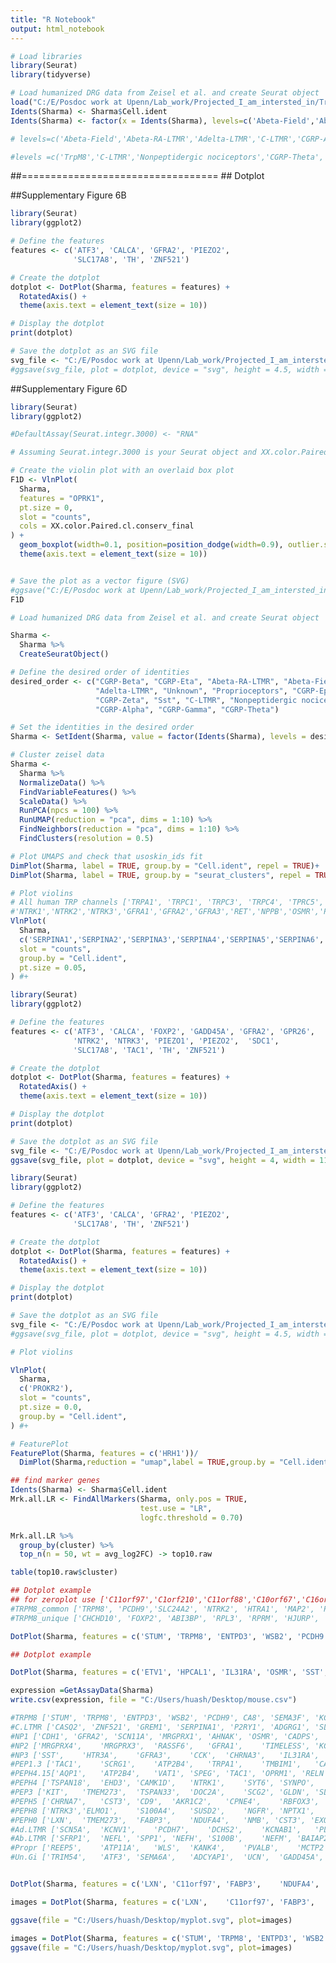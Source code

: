 ```yaml
---
title: "R Notebook"
output: html_notebook
---
```


```r
# Load libraries
library(Seurat)
library(tidyverse)
```

```r
# Load humanized DRG data from Zeisel et al. and create Seurat object
load("C:/E/Posdoc work at Upenn/Lab_work/Projected_I_am_intersted_in/Transcriptome of human DRG neurons/Single cell RNA seq_mouse_monkey_human/mouse_Sharma.RData")
Idents(Sharma) <- Sharma$Cell.ident
Idents(Sharma) <- factor(x = Idents(Sharma), levels=c('Abeta-Field','Abeta-RA-LTMR','Adelta-LTMR','C-LTMR','CGRP-Alpha','CGRP-Beta','CGRP-Epsilion','CGRP-Eta','CGRP-Gamma','CGRP-Theta','CGRP-Zeta','Nonpeptidergic nociceptors','Proprioceptors','Sst','TrpM8','Unknown'))

# levels=c('Abeta-Field','Abeta-RA-LTMR','Adelta-LTMR','C-LTMR','CGRP-Alpha','CGRP-Beta','CGRP-Epsilion','CGRP-Eta','CGRP-Gamma','CGRP-Theta','CGRP-Zeta','Nonpeptidergic nociceptors','Proprioceptors','Sst','TrpM8','Unknown')

#levels =c('TrpM8','C-LTMR','Nonpeptidergic nociceptors','CGRP-Theta','Sst','CGRP-Alpha','CGRP-Beta','CGRP-Gamma','CGRP-Epsilion','CGRP-Zeta','CGRP-Eta','Adelta-LTMR','Abeta-Field','Abeta-RA-LTMR','Proprioceptors','Unknown')

```


##==================================
## Dotplot 

##Supplementary Figure 6B
```r
library(Seurat)
library(ggplot2)

# Define the features
features <- c('ATF3', 'CALCA', 'GFRA2', 'PIEZO2', 
              'SLC17A8', 'TH', 'ZNF521')

# Create the dotplot
dotplot <- DotPlot(Sharma, features = features) + 
  RotatedAxis() + 
  theme(axis.text = element_text(size = 10))

# Display the dotplot
print(dotplot)

# Save the dotplot as an SVG file
svg_file <- "C:/E/Posdoc work at Upenn/Lab_work/Projected_I_am_intersted_in/Transcriptome of human DRG neurons/Manuscript and figs/Submmision/Nature neuroscience/Final/Revision/Resubmission/20240716_Final/new_plot/SF8B_new.svg"
#ggsave(svg_file, plot = dotplot, device = "svg", height = 4.5, width = 6)

```

##Supplementary Figure 6D
```r
library(Seurat)
library(ggplot2)

#DefaultAssay(Seurat.integr.3000) <- "RNA"

# Assuming Seurat.integr.3000 is your Seurat object and XX.color.Paired.cl.conserv_final is your color vector

# Create the violin plot with an overlaid box plot
F1D <- VlnPlot(
  Sharma,
  features = "OPRK1",
  pt.size = 0, 
  slot = "counts",
  cols = XX.color.Paired.cl.conserv_final
) + 
  geom_boxplot(width=0.1, position=position_dodge(width=0.9), outlier.shape = NA) + 
  theme(axis.text = element_text(size = 10))


# Save the plot as a vector figure (SVG)
#ggsave("C:/E/Posdoc work at Upenn/Lab_work/Projected_I_am_intersted_in/Transcriptome of human DRG neurons/Manuscript and figs/Submmision/Nature neuroscience/Final/Revision/Resubmission/20240716_Final/F1D.svg", plot = F1D, height = 4.8, width = 7)
F1D 
```
































```r
# Load humanized DRG data from Zeisel et al. and create Seurat object

Sharma <-
  Sharma %>%
  CreateSeuratObject()
```

```r

# Define the desired order of identities
desired_order <- c("CGRP-Beta", "CGRP-Eta", "Abeta-RA-LTMR", "Abeta-Field", "TrpM8",
                   "Adelta-LTMR", "Unknown", "Proprioceptors", "CGRP-Epsilon",
                   "CGRP-Zeta", "Sst", "C-LTMR", "Nonpeptidergic nociceptors",
                   "CGRP-Alpha", "CGRP-Gamma", "CGRP-Theta")

# Set the identities in the desired order
Sharma <- SetIdent(Sharma, value = factor(Idents(Sharma), levels = desired_order))
```

```r
# Cluster zeisel data
Sharma <-
  Sharma %>%
  NormalizeData() %>%
  FindVariableFeatures() %>%
  ScaleData() %>%
  RunPCA(npcs = 100) %>%
  RunUMAP(reduction = "pca", dims = 1:10) %>%
  FindNeighbors(reduction = "pca", dims = 1:10) %>%
  FindClusters(resolution = 0.5)

```


```r
# Plot UMAPS and check that usoskin_ids fit
DimPlot(Sharma, label = TRUE, group.by = "Cell.ident", repel = TRUE)+
DimPlot(Sharma, label = TRUE, group.by = "seurat_clusters", repel = TRUE)

```

```r
# Plot violins 
# All human TRP channels ['TRPA1', 'TRPC1', 'TRPC3', 'TRPC4', 'TPRC5', 'TPRC6', 'TPRC7', 'TRPM1', 'TRPM2', 'TRPM3', 'TRPM4', 'TRPM5', 'TRPM6', 'TRPM7', 'TRPM8', 'MCOLN1', 'MCOLN2', 'MCOLN3', 'PKD2', 'PKD2L1', 'PKD2L2', 'TRPV1', 'TRPV2', 'TRPV3', 'TRPV4', 'TRPV5', 'TRPV6']
#'NTRK1','NTRK2','NTRK3','GFRA1','GFRA2','GFRA3','RET','NPPB','OSMR','PTGDR','SCN9A','SCN10A','SCN11A','PRDM12','CALCA','TAC1','PIEZO2','TRPV1','TRPA1','TRPM8','MRGPRX3','IL31RA','SST','CHRNA3','PTGIR','KIT','CHRNA7','PVALB','PENK','ADCYAP1','UCN','PTGER3','ASIC1','LPAR3','MRGPRD','F2R','MRGPRE','HRH1','NMB','ATF3','RUNX1','RUNX2','RUNX3','NEFH','S100B','KCNV1','S100A4'
VlnPlot(
  Sharma,
  c('SERPINA1','SERPINA2','SERPINA3','SERPINA4','SERPINA5','SERPINA6','SERPINA7','SERPINA8','SERPINA9','SERPINA10'),
  slot = "counts",
  group.by = "Cell.ident",
  pt.size = 0.05,
) #+
```



```r
library(Seurat)
library(ggplot2)

# Define the features
features <- c('ATF3', 'CALCA', 'FOXP2', 'GADD45A', 'GFRA2', 'GPR26', 
              'NTRK2', 'NTRK3', 'PIEZO1', 'PIEZO2',  'SDC1', 
              'SLC17A8', 'TAC1', 'TH', 'ZNF521')

# Create the dotplot
dotplot <- DotPlot(Sharma, features = features) + 
  RotatedAxis() + 
  theme(axis.text = element_text(size = 10))

# Display the dotplot
print(dotplot)

# Save the dotplot as an SVG file
svg_file <- "C:/E/Posdoc work at Upenn/Lab_work/Projected_I_am_intersted_in/Transcriptome of human DRG neurons/Manuscript and figs/Submmision/Nature neuroscience/Final/Revision/Resubmission/20240716_Final/new_plot/SF8B.svg"
ggsave(svg_file, plot = dotplot, device = "svg", height = 4, width = 11)

```

```r
library(Seurat)
library(ggplot2)

# Define the features
features <- c('ATF3', 'CALCA', 'GFRA2', 'PIEZO2', 
              'SLC17A8', 'TH', 'ZNF521')

# Create the dotplot
dotplot <- DotPlot(Sharma, features = features) + 
  RotatedAxis() + 
  theme(axis.text = element_text(size = 10))

# Display the dotplot
print(dotplot)

# Save the dotplot as an SVG file
svg_file <- "C:/E/Posdoc work at Upenn/Lab_work/Projected_I_am_intersted_in/Transcriptome of human DRG neurons/Manuscript and figs/Submmision/Nature neuroscience/Final/Revision/Resubmission/20240716_Final/new_plot/SF8B_new.svg"
#ggsave(svg_file, plot = dotplot, device = "svg", height = 4.5, width = 6)

```


```r
# Plot violins 

VlnPlot(
  Sharma,
  c('PROKR2'),
  slot = "counts",
  pt.size = 0.0,
  group.by = "Cell.ident",
) #+
```

```r
# FeaturePlot
FeaturePlot(Sharma, features = c('HRH1'))/
  DimPlot(Sharma,reduction = "umap",label = TRUE,group.by = "Cell.ident",pt.size = 1)
```
```r
## find marker genes
Idents(Sharma) <- Sharma$Cell.ident
Mrk.all.LR <- FindAllMarkers(Sharma, only.pos = TRUE, 
                             test.use = "LR",
                             logfc.threshold = 0.70)

Mrk.all.LR %>%
  group_by(cluster) %>%
  top_n(n = 50, wt = avg_log2FC) -> top10.raw

table(top10.raw$cluster)

```

```r
## Dotplot example
## for zeroplot use ['C11orf97','C1orf210','C11orf88','C10orf67','C16orf92','C16orf96','C10orf62','CCDC179','MAGEA10','CTXND2']
#TRPM8_common ['TRPM8', 'PCDH9','SLC24A2', 'NTRK2', 'HTRA1', 'MAP2', 'PCSK1']
#TRPM8_unique ['CHCHD10', 'FOXP2', 'ABI3BP', 'RPL3', 'RPRM', 'HJURP', 'NAP1L5', 'EIF3F', 'TOMM70', 'PCP4'

DotPlot(Sharma, features = c('STUM', 'TRPM8', 'ENTPD3', 'WSB2', 'PCDH9', 'CA8', 'SEMA3F', 'KCNK3', 'SIRPA', 'LIMCH1')) + RotatedAxis() + theme(axis.text = element_text(size = 10))

```
```r
## Dotplot example

DotPlot(Sharma, features = c('ETV1', 'HPCAL1', 'IL31RA', 'OSMR', 'SST', 'CAMK4', 'CCK', 'GFRA3', 'HRH1','DDAH1')) + RotatedAxis() + theme(axis.text = element_text(size = 10))

```

```r
expression =GetAssayData(Sharma)
write.csv(expression, file = "C:/Users/huash/Desktop/mouse.csv")
```

```r
#TRPM8 ['STUM', 'TRPM8', 'ENTPD3', 'WSB2', 'PCDH9', CA8', 'SEMA3F', 'KCNK3', 'SIRPA', 'LIMCH1']
#C.LTMR ['CASQ2', 'ZNF521', 'GREM1', 'SERPINA1', 'P2RY1', 'ADGRG1', 'SLIT1', 'RSPO2', 'CNTNAP5', 'DPP6']
#NP1 ['CDH1', 'GFRA2', 'SCN11A', 'MRGPRX1', 'AHNAK', 'OSMR', 'CADPS', 'PLCB3', 'CD24', 'NRCAM']
#NP2 ['MRGPRX4',	'MRGPRX3',	'RASSF6',	'GFRA1',	'TIMELESS',	'KCNK18',	'CEMIP',	'IGSF3',	'SCN3B',	'FSTL1']
#NP3 ['SST',	'HTR3A',	'GFRA3',	'CCK',	'CHRNA3',	'IL31RA',	'CALCB',	'NOS1',	'FKBP1B',	'DGKH']
#PEP1.3 ['TAC1',	'SCRG1',	'ATP2B4',	'TRPA1',	'TMBIM1',	'CALCA',	'LITAF',	'CAMK4',	'CELF4',	'UCP2']
#PEPH4.15['AQP1',	'ATP2B4',	'VAT1',	'SPEG',	'TAC1',	'OPRM1', 'RELN',	'PTPRT',	'NCAM1',	'RIMS3']
#PEPH4 ['TSPAN18',	'EHD3',	'CAMK1D',	'NTRK1',	'SYT6',	'SYNPO',	'TTL',	'VAT1L',	'LYNX1',	'PCDH9']
#PEP3 ['KIT',	'TMEM273',	'TSPAN33',	'DOC2A',	'SCG2',	'GLDN',	'SLC7A14',	'MME',	'OPCML',	'BCAM']
#PEPH5 ['CHRNA7',	'CST3',	'CD9',	'AKR1C2',	'CPNE4',	'RBFOX3',	'NGFR',	'NTRK1',	'HBA2',	'AQP1']
#PEPH8 ['NTRK3','ELMO1',	'S100A4',	'SUSD2',	'NGFR',	'NPTX1',	'CPNE6',	'S100A16',	'PCP4',	'P2RX3']
#PEPH0 ['LXN',	'TMEM273',	'FABP3',	'NDUFA4',	'NMB', 'CST3', 'EXOC1L', 'SLC7A14', 'TMBIM1','SCG2']
#Ad.LTMR ['SCN5A',	'KCNV1',	'PCDH7',	'DCHS2',	'KCNAB1',	'PLXNA2',	'GPX2',	'CBLN2',	'NTRK2'	,'KIRREL3']
#Ab.LTMR ['SFRP1',	'NEFL',	'SPP1',	'NEFH',	'S100B',	'NEFM',	'BAIAP2L1',	'MDH1',	'MAP7D2',	'CPNE6']
#Propr ['REEP5',	'ATP11A',	'WLS',	'KANK4',	'PVALB',	'MCTP2',	'GPRC5B',	'SPP1',	'SLIT2',	'OXR1']
#Un.Gi ['TRIM54',	'ATF3',	'SEMA6A',	'ADCYAP1',	'UCN',	'GADD45A',	'FLRT3',	'FAM171B',	'MCAM',	'ANO5']


DotPlot(Sharma, features = c('LXN',	'C11orf97',	'FABP3',	'NDUFA4',	'NMB', 'CST3', 'EXOC1L', 'SLC7A14', 'TMBIM1','SCG2'), dot.scale = 2,cols = c("lightgrey", "seagreen")) + RotatedAxis() + theme(axis.text = element_blank()) + theme(axis.title = element_blank()) + theme(legend.position="none") + theme(axis.text.x = element_blank()) + theme(axis.line.x.bottom=element_line(size=0.15))+theme(axis.line.y.left =element_line(size=0.15))+theme(axis.ticks = element_line( size = 0.15))

images = DotPlot(Sharma, features = c('LXN',	'C11orf97',	'FABP3',	'NDUFA4',	'NMB', 'CST3', 'EXOC1L', 'SLC7A14', 'TMBIM1','SCG2'), dot.scale = 2,cols = c("lightgrey", "seagreen")) + RotatedAxis() + theme(axis.text = element_blank()) + theme(axis.title = element_blank()) +  theme(legend.position="none")+ theme(axis.text.x = element_blank())+ theme(axis.line.x.bottom=element_line(size=0.2))+theme(axis.line.y.left=element_line(size=0.2))+theme(axis.ticks = element_line(size = 0.2))+theme(axis.ticks.length=unit(.05, "cm"))

ggsave(file = "C:/Users/huash/Desktop/myplot.svg", plot=images)

```

```r

images = DotPlot(Sharma, features = c('STUM', 'TRPM8', 'ENTPD3', 'WSB2', 'PCDH9', 'CA8', 'SEMA3F', 'KCNK3', 'SIRPA', 'LIMCH1'), dot.scale = 2,cols = c("lightgrey", "seagreen")) + RotatedAxis() + theme(axis.text = element_text(size = 10)) 
ggsave(file = "C:/Users/huash/Desktop/myplot.svg", plot=images)

```



